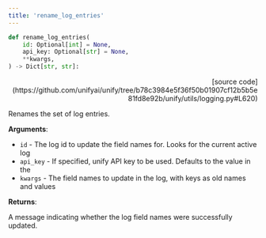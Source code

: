 ```yaml
---
title: 'rename_log_entries'
---
```


```python
def rename_log_entries(
    id: Optional[int] = None,
    api_key: Optional[str] = None,
    **kwargs,
) -> Dict[str, str]:
```

<p align="right">[source code](https://github.com/unifyai/unify/tree/b78c3984e5f36f50b01907cf12b5b5e81fd8e92b/unify/utils/logging.py#L620)</p>

Renames the set of log entries.

**Arguments**:

- `id` - The log id to update the field names for. Looks for the current active log
- `api_key` - If specified, unify API key to be used. Defaults to the value in the
- `kwargs` - The field names to update in the log, with keys as old names and values



**Returns**:

A message indicating whether the log field names were successfully updated.